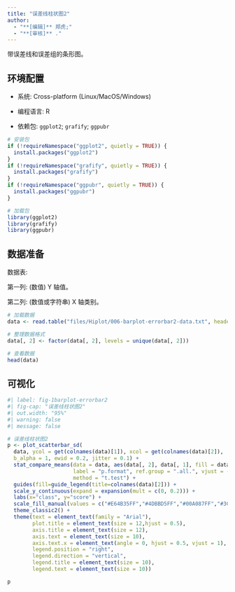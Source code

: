 ```yaml
---
title: "误差线柱状图2"
author:
  - "**[编辑]** 郑虎;"
  - "**[审核]** ."
---
```


带误差线和误差组的条形图。

## 环境配置

-   系统: Cross-platform (Linux/MacOS/Windows)

-   编程语言: R

-   依赖包: `ggplot2`; `grafify`; `ggpubr`

```r
# 安装包
if (!requireNamespace("ggplot2", quietly = TRUE)) {
  install.packages("ggplot2")
}
if (!requireNamespace("grafify", quietly = TRUE)) {
  install.packages("grafify")
}
if (!requireNamespace("ggpubr", quietly = TRUE)) {
  install.packages("ggpubr")
}

# 加载包
library(ggplot2)
library(grafify)
library(ggpubr)
```

## 数据准备

数据表:

第一列: (数值) Y 轴值。

第二列: (数值或字符串) X 轴类别。

```r
# 加载数据
data <- read.table("files/Hiplot/006-barplot-errorbar2-data.txt", header = T)

# 整理数据格式
data[, 2] <- factor(data[, 2], levels = unique(data[, 2]))

# 查看数据
head(data)
```

## 可视化

```r
#| label: fig-1barplot-errorbar2
#| fig-cap: "误差线柱状图2"
#| out.width: "95%"
#| warning: false
#| message: false

# 误差线柱状图2
p <- plot_scatterbar_sd(
  data, ycol = get(colnames(data)[1]), xcol = get(colnames(data)[2]),
  b_alpha = 1, ewid = 0.2, jitter = 0.1) +
  stat_compare_means(data = data, aes(data[, 2], data[, 1], fill = data[, 2]),
                     label = "p.format", ref.group = ".all.", vjust = -2, 
                     method = "t.test") +
  guides(fill=guide_legend(title=colnames(data)[2])) +
  scale_y_continuous(expand = expansion(mult = c(0, 0.2))) +
  labs(x="class", y="score") +
  scale_fill_manual(values = c("#E64B35FF","#4DBBD5FF","#00A087FF","#3C5488FF")) +
  theme_classic2() +
  theme(text = element_text(family = "Arial"),
        plot.title = element_text(size = 12,hjust = 0.5),
        axis.title = element_text(size = 12),
        axis.text = element_text(size = 10),
        axis.text.x = element_text(angle = 0, hjust = 0.5, vjust = 1),
        legend.position = "right",
        legend.direction = "vertical",
        legend.title = element_text(size = 10),
        legend.text = element_text(size = 10))

p
```


